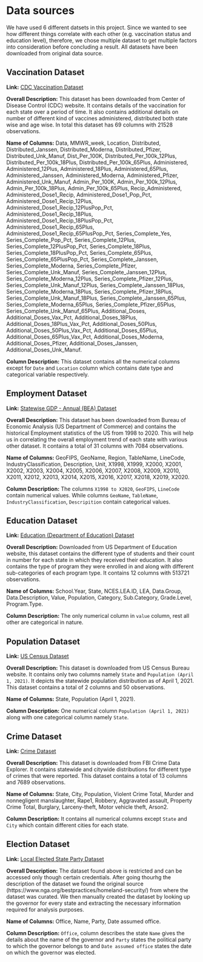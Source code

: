 # Data sources

We have used 6 different datsets in this project. Since we wanted to see how different things correlate with each other (e.g. vaccination status and education level), therefore,  we chose multiple dataset to get multiple factors into consideration before concluding a result. All datasets have been downloaded from original data source.

## Vaccination Dataset

**Link:** [CDC Vaccination Dataset](https://data.cdc.gov/Vaccinations/COVID-19-Vaccinations-in-the-United-States-Jurisdi/unsk-b7fc/data)

**Overall Description:** This dataset has been downloaded from Center of Disease Control (CDC) website. It contains details of the vaccination for each state over a period of time. It also contains additional details on number of different kind of vaccines administered, distributed both state wise and age wise. In total this dataset has 69 columns with 21528 observations.

**Name of Columns:** Data, MMWR_week, Location, Distributed, Distributed_Janssen, Distributed_Moderna, Distributed_Pfizer, Distributed_Unk_Manuf, Dist_Per_100K, Distributed_Per_100k_12Plus, Distributed_Per_100k_18Plus, Distributed_Per_100k_65Plus, Administered, Administered_12Plus, Administered_18Plus, Administered_65Plus, Administered_Janssen, Administered_Moderna, Administered_Pfizer, Administered_Unk_Manuf, Admin_Per_100K, Admin_Per_100k_12Plus, Admin_Per_100k_18Plus, Admin_Per_100k_65Plus, Recip_Administered, Administered_Dose1_Recip, Administered_Dose1_Pop_Pct, Administered_Dose1_Recip_12Plus, Administered_Dose1_Recip_12PlusPop_Pct, Administered_Dose1_Recip_18Plus, Administered_Dose1_Recip_18PlusPop_Pct, Administered_Dose1_Recip_65Plus, Administered_Dose1_Recip_65PlusPop_Pct, Series_Complete_Yes, Series_Complete_Pop_Pct, Series_Complete_12Plus, Series_Complete_12PlusPop_Pct, Series_Complete_18Plus, Series_Complete_18PlusPop_Pct, Series_Complete_65Plus, Series_Complete_65PlusPop_Pct, Series_Complete_Janssen, Series_Complete_Moderna, Series_Complete_Pfizer, Series_Complete_Unk_Manuf, Series_Complete_Janssen_12Plus, Series_Complete_Moderna_12Plus, Series_Complete_Pfizer_12Plus, Series_Complete_Unk_Manuf_12Plus, Series_Complete_Janssen_18Plus, Series_Complete_Moderna_18Plus, Series_Complete_Pfizer_18Plus, Series_Complete_Unk_Manuf_18Plus, Series_Complete_Janssen_65Plus, Series_Complete_Moderna_65Plus, Series_Complete_Pfizer_65Plus, Series_Complete_Unk_Manuf_65Plus, Additional_Doses, Additional_Doses_Vax_Pct, Additional_Doses_18Plus, Additional_Doses_18Plus_Vax_Pct, Additional_Doses_50Plus, Additional_Doses_50Plus_Vax_Pct, Additional_Doses_65Plus, Additional_Doses_65Plus_Vax_Pct, Additional_Doses_Moderna, Additional_Doses_Pfizer, Additional_Doses_Janssen, Additional_Doses_Unk_Manuf.

**Column Description:** This dataset contains all the numerical columns except for `Date` and `Location` column which contains date type and categorical variable respectively.

## Employment Dataset

**Link:** [Statewise GDP - Annual (BEA) Dataset](https://apps.bea.gov/regional/downloadzip.cfm)

**Overall Description:** This dataset has been downloaded from Bureau of Economic Analysis (US Department of Commerce) and contains the historical Employment statistics of the US from 1998 to 2020. This will help us in correlating the overall employment trend of each state with various other dataset. It contains a total of 31 columns with 7084 observations.

**Name of Columns:** GeoFIPS, GeoName, Region, TableName, LineCode, IndustryClassification, Description, Unit, X1998, X1999, X2000, X2001, X2002, X2003, X2004, X2005, X2006, X2007, X2008, X2009, X2010, X2011, X2012, X2013, X2014, X2015, X2016, X2017, X2018, X2019, X2020.

**Column Description:** The columns `X1998 to X2020`, `GeoFIPS`, `LineCode` contain numerical values. While columns `GeoName`, `TableName`, `IndustryClassification`, `Descripition` contain categorical values.

## Education Dataset

**Link:** [Education (Department of Education) Dataset](https://eddataexpress.ed.gov/download)

**Overall Description:** Downloaded from US Department of Education website, this dataset contains the different type of students and their count in number for each state in which they received their education. It also contains the type of program they were enrolled in and along with different sub-categories of each program type. It contains 12 columns with 513721 observations.

**Name of Columns:** School.Year, State, NCES.LEA.ID, LEA, Data.Group, Data.Description, Value, Population, Category, Sub.Category, Grade.Level, Program.Type.

**Column Description:** The only numerical column in `value` column, rest all other are categorical in nature.

## Population Dataset

**Link:** [US Census Dataset](https://www.census.gov/data/tables/2020/dec/2020-apportionment-data.html)

**Overall Description:** This dataset is downloaded from US Census Bureau website. It contains only two columns namely `State` and `Population (April 1, 2021)`. It depicts the statewide population distribution as of April 1, 2021. This dataset contains a total of 2 columns and 50 observations.

**Name of Columns:** State, Population (April 1, 2021).

**Column Description:** One numerical column `Population (April 1, 2021)` along with one categorical column namely `State`.

## Crime Dataset

**Link:** [Crime Dataset](https://crime-data-explorer.fr.cloud.gov/pages/downloads)

**Overall Description:** This dataset is downloaded from FBI Crime Data Explorer. It contains statewide and citywide distributions for different type of crimes that were reported. This dataset contains a total of 13 columns and 7689 observations.

**Name of Columns:** State, City, Population, Violent Crime Total, Murder and nonnegligent manslaughter, Rape1, Robbery, Aggravated assault, Property Crime Total, Burglary, Larceny-theft, Motor vehicle theft, Arson2.

**Column Description:** It contains all numerical columns except `State` and `City` which contain different cities for each state.

## Election Dataset

**Link:** [Local Elected State Party Dataset](https://www.openicpsr.org/openicpsr/project/102000/version/V3/view)

**Overall Description:** The dataset found above is restricted and can be accessed only though certain credentials. After going thourhg the description of the dataset we found the original source (https://www.nga.org/bestpractices/homeland-security/) from where the dataset was curated. We then manually created the dataset by looking up the governor for every state and extracting the necessary information required for analysis purposes.

**Name of Columns:** Office,	Name,	Party,	Date assumed office.

**Column Description:** `Office`, column describes the state `Name` gives the details about the name of the governor and `Party` states the political party to which the governor belongs to and `Date assumed office` states the date on which the governor was elected.